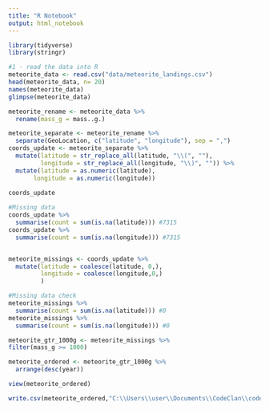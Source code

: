```yaml
---
title: "R Notebook"
output: html_notebook
---
```




```r
library(tidyverse)
library(stringr)
```


```r

#1 - read the data into R
meteorite_data <- read.csv("data/meteorite_landings.csv")
head(meteorite_data, n= 20)
names(meteorite_data)
glimpse(meteorite_data)
```

```r
meteorite_rename <- meteorite_data %>% 
  rename(mass_g = mass..g.)
```


```r
meteorite_separate <- meteorite_rename %>% 
  separate(GeoLocation, c("latitude", "longitude"), sep = ",") 
coords_update <- meteorite_separate %>% 
  mutate(latitude = str_replace_all(latitude, "\\(", ""),
         longitude = str_replace_all(longitude, "\\)", "")) %>% 
  mutate(latitude = as.numeric(latitude),
       longitude = as.numeric(longitude))
  
coords_update

```


```r
#Missing data
coords_update %>%
  summarise(count = sum(is.na(latitude))) #7315
coords_update %>%
  summarise(count = sum(is.na(longitude))) #7315


meteorite_missings <- coords_update %>% 
  mutate(latitude = coalesce(latitude, 0,),
         longitude = coalesce(longitude,0,)
         )
```

```r
#Missing data check
meteorite_missings %>%
  summarise(count = sum(is.na(latitude))) #0
meteorite_missings %>%
  summarise(count = sum(is.na(longitude))) #0


```


```r
meteorite_gtr_1000g <- meteorite_missings %>% 
filter(mass_g >= 1000)

```

```r
meteorite_ordered <- meteorite_gtr_1000g %>% 
  arrange(desc(year))

view(meteorite_ordered)
```


```r
write.csv(meteorite_ordered,"C:\\Users\\user\\Documents\\CodeClan\\codeclan_homework_LinziPidgeon\\codeclan_homework_LinziPidgeon\\week_02\\Weekend\\data\\meteorite_ordered.csv")


```


